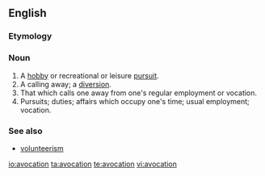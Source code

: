 {{wikipedia}}
==English==

===Etymology===
{{prefix|a|vocation}}

===Noun===
{{en-noun}}

# A [[hobby]] or recreational or leisure [[pursuit]].
# A calling away; a [[diversion]].
# That which calls one away from one's regular employment or vocation.
# Pursuits; duties; affairs which occupy one's time; usual employment; vocation.

===See also===
* [[volunteerism]]

[[io:avocation]]
[[ta:avocation]]
[[te:avocation]]
[[vi:avocation]]